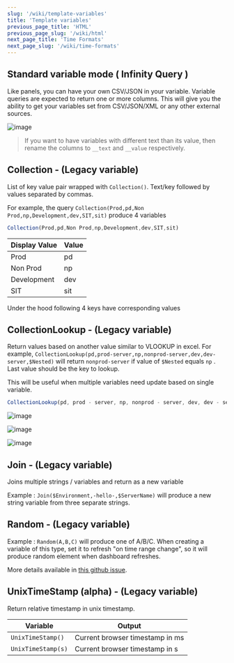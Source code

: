 ```yaml
---
slug: '/wiki/template-variables'
title: 'Template variables'
previous_page_title: 'HTML'
previous_page_slug: '/wiki/html'
next_page_title: 'Time Formats'
next_page_slug: '/wiki/time-formats'
---
```


## Standard variable mode ( Infinity Query )

Like panels, you can have your own CSV/JSON in your variable. Variable queries are expected to return one or more columns. This will give you the ability to get your variables set from CSV/JSON/XML or any other external sources.

![image](https://user-images.githubusercontent.com/153843/119243000-d6323f00-bb5a-11eb-822e-99f39b32968d.png#center)

> If you want to have variables with different text than its value, then rename the columns to `__text` and `__value` respectively.

## Collection - (Legacy variable)

List of key value pair wrapped with `Collection()`. Text/key followed by values separated by commas.

For example, the query `Collection(Prod,pd,Non Prod,np,Development,dev,SIT,sit)` produce 4 variables

```ts
Collection(Prod,pd,Non Prod,np,Development,dev,SIT,sit)
```

| Display Value | Value |
| ------------- | ----- |
| Prod          | pd    |
| Non Prod      | np    |
| Development   | dev   |
| SIT           | sit   |

Under the hood following 4 keys have corresponding values

## CollectionLookup - (Legacy variable)

Return values based on another value similar to VLOOKUP in excel. For example, `CollectionLookup(pd,prod-server,np,nonprod-server,dev,dev-server,$Nested)` will return `nonprod-server` if value of `$Nested` equals `np` . Last value should be the key to lookup.

This will be useful when multiple variables need update based on single variable.

```ts
CollectionLookup(pd, prod - server, np, nonprod - server, dev, dev - server, $Nested);
```

![image](https://user-images.githubusercontent.com/153843/95761926-ec168200-0ca4-11eb-8758-ff5885564180.png#center)

![image](https://user-images.githubusercontent.com/153843/95762001-081a2380-0ca5-11eb-957a-34bfca767769.png#center)

![image](https://user-images.githubusercontent.com/153843/95762082-241dc500-0ca5-11eb-9d9f-b3f6d1440b76.png#center)

## Join - (Legacy variable)

Joins multiple strings / variables and return as a new variable

Example : `Join($Environment,-hello-,$ServerName)` will produce a new string variable from three separate strings.

## Random - (Legacy variable)

Example : `Random(A,B,C)` will produce one of A/B/C. When creating a variable of this type, set it to refresh "on time range change", so it will produce random element when dashboard refreshes.

More details available in [this github issue](https://github.com/yesoreyeram/grafana-infinity-datasource/issues/4).

## UnixTimeStamp (alpha) - (Legacy variable)

Return relative timestamp in unix timestamp.

| Variable           | Output                          |
| ------------------ | ------------------------------- |
| `UnixTimeStamp()`  | Current browser timestamp in ms |
| `UnixTimeStamp(s)` | Current browser timestamp in s  |
